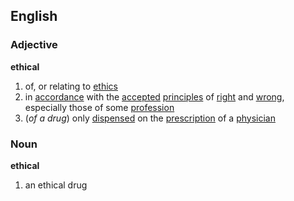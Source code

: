 ==English==
===Adjective===
'''ethical'''
# of, or relating to [[ethics]]
# in [[accordance]] with the [[accepted]] [[principle]]s of [[right]] and [[wrong]], especially those of some [[profession]]
#(''of a drug'') only [[dispense]]d on the [[prescription]] of a [[physician]]
===Noun===
'''ethical'''
# an ethical drug